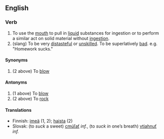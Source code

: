 ==English==
===Verb===
#To use the [[mouth]] to pull in [[liquid]] substances for ingestion or to perform a similar act on solid material without [[ingestion]].
#(slang) To be very [[distasteful]] or [[unskilled]]. To be superlatively [[bad]]. e.g. "Homework sucks."

====Synonyms====
#(2 above) To [[blow]]

====Antonyms====
#(1 above) To [[blow]]
#(2 above) To [[rock]]

====Translations====
*Finnish: [[imeä]] (1, 2); [[haista]] (2)
*Slovak: (to ''suck'' a sweet) [[cmúľať]] ''inf.'', (to ''suck in'' one’s breath) [[vtiahnuť]] ''inf.''